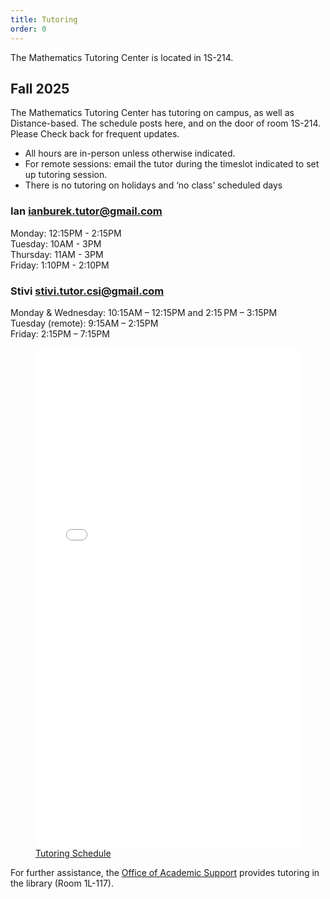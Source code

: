 ```yaml
---
title: Tutoring
order: 0
---
```


The Mathematics Tutoring Center is located in 1S-214.

## Fall 2025

The Mathematics Tutoring Center has tutoring on campus, as well as Distance-based. 
The schedule posts here, and on the door of room 1S-214. Please Check back for frequent updates.

* All hours are in-person unless otherwise indicated.
* For remote sessions: email the tutor during the timeslot indicated to set up tutoring session.
* There is no tutoring on holidays and 'no class' scheduled days

::: {.grid}
:::: {.g-col-6}

### Ian [ianburek.tutor@gmail.com](mailto:ianburek.tutor@gmail.com)

Monday: 12:15PM - 2:15PM <br>
Tuesday: 10AM - 3PM <br>
Thursday: 11AM - 3PM <br>
Friday: 1:10PM - 2:10PM
::::

:::: {.g-col-6}
### Stivi [stivi.tutor.csi@gmail.com](mailto:stivi.tutor.csi@gmail.com)

Monday & Wednesday: 10:15AM – 12:15PM and 2:15 PM – 3:15PM <br>
Tuesday (remote): 9:15AM – 2:15PM  <br>
Friday: 2:15PM – 7:15PM
::::
:::

![[Tutoring Schedule](tutor-grid.pdf)](tutor-grid.pdf){width=100% height=800px}

For further assistance, the [Office of Academic Support](https://www.csi.cuny.edu/students/academic-assistance/tutoring/casa-tutoring-schedule-stem) provides tutoring in the library (Room 1L-117).
